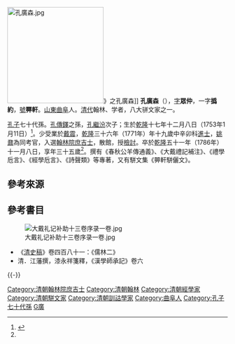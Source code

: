 [[File:孔廣森.jpg|220px]]》之孔廣森]]
'''孔廣森'''（{{bd|1753年|1月11日|1786年|12月26日|catIdx=K孔}}），[[表字|字]]'''眾仲'''，一字'''撝約'''，[[號|號]]'''顨軒'''。[[山東|山東]][[曲阜|曲阜]]人。[[清代|清代]]翰林、学者，八大骈文家之一。

[[孔子|孔子]]七十代孫。[[孔傳鐸|孔傳鐸]]之孫，[[孔繼汾|孔繼汾]]次子；生於[[乾隆|乾隆]]十七年十二月八日（1753年1月11日）<ref name=jp>{{cite web |title=孔氏大宗支譜 |url=https://www.familysearch.org/search/catalog/1089730 |website=[[FamilySearch|FamilySearch]] |access-date=2020-11-18 |archive-date=2021-01-10 |archive-url=https://web.archive.org/web/20210110113003/https://www.familysearch.org/search/catalog/1089730 |dead-url=no }}</ref>。少受業於[[戴震|戴震]]，[[乾隆|乾隆]]三十六年（1771年）年十九歲中辛卯科[[進士|進士]]，[[姚鼐|姚鼐]]為同考官，入選[[翰林院|翰林院]][[庶吉士|庶吉士]]，散館，授[[檢討|檢討]]。卒於[[乾隆|乾隆]]五十一年（1786年）十一月八日，享年三十五歲<ref name=jp />。撰有《春秋公羊傳通義》、《大戴禮記補注》、《禮學卮言》、《經學卮言》、《詩聲類》等專著，又有駢文集《顨軒駢儷文》。

==參考來源==
{{Reflist}}

==參考書目==
[[File:大戴礼记补助十三卷序录一卷.jpg|left]]
* 《[[清史稿|清史稿]]》卷四百八十一：《儒林二》
* 清．江藩撰，漆永祥箋釋，《漢學師承記》卷六

{{-}}
{{清代駢文八大家}}
{{乾隆三十六年辛卯恩科殿试金榜}}
{{權威控制}}
{{DEFAULTSORT:Kong孔}}
[[Category:清朝翰林院庶吉士|Category:清朝翰林院庶吉士]]
[[Category:清朝翰林|Category:清朝翰林]]
[[Category:清朝經學家|Category:清朝經學家]]
[[Category:清朝駢文家|Category:清朝駢文家]]
[[Category:清朝訓詁學家|Category:清朝訓詁學家]]
[[Category:曲阜人|Category:曲阜人]]
[[Category:孔子七十代孫|Category:孔子七十代孫]]
[[Category:孔姓|G廣]]